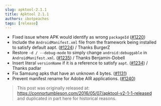 ```yaml
---
slug: apktool-2.1.1
title: Apktool 2.1.1
authors: ibotpeaches
tags: [release]
---
```


- Fixed issue where APK would identify as wrong `packageId` ([#1220](https://github.com/iBotPeaches/Apktool/issues/1220))
- Include the `AndroidManifest.xml` file from the framework being installed to satisfy default aapt. ([#1224](https://github.com/iBotPeaches/Apktool/issues/1224)) / Thanks BurgerZ
- Restore `-d / --debug-mode` to simply change `android:debuggable` in `AndroidManifest.xml`. ([#1235](https://github.com/iBotPeaches/Apktool/issues/1235)) / Thanks Benjamin-Dobell
- Insert literal `versionName` if it is a reference to satisfy `aapt`. ([#1234](https://github.com/iBotPeaches/Apktool/issues/1234)) / Thanks padlar
- Fix Samsung apks that have an unknown 4 bytes. ([#1131](https://github.com/iBotPeaches/Apktool/issues/1131))
- Prevent manifest rename for Adobe AIR applications. ([#1240](https://github.com/iBotPeaches/Apktool/issues/1240))

> This post was originally released at: https://connortumbleson.com/2016/05/07/apktool-v2-1-1-released and duplicated in part here for historical reasons.

